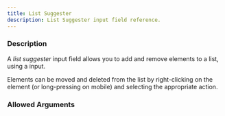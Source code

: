 ```yaml
---
title: List Suggester
description: List Suggester input field reference.
---
```



<InputFieldInfo type={InputFieldType.LIST_SUGGESTER}></InputFieldInfo>

### Description

A _list suggester_ input field allows you to add and remove elements to a list, using a <InputFieldLink type={InputFieldType.SUGGESTER}></InputFieldLink> input.

Elements can be moved and deleted from the list by right-clicking on the element (or long-pressing on mobile) and selecting the appropriate action.

### Allowed Arguments

<InputFieldAllowedArguments type={InputFieldType.LIST_SUGGESTER}></InputFieldAllowedArguments>

